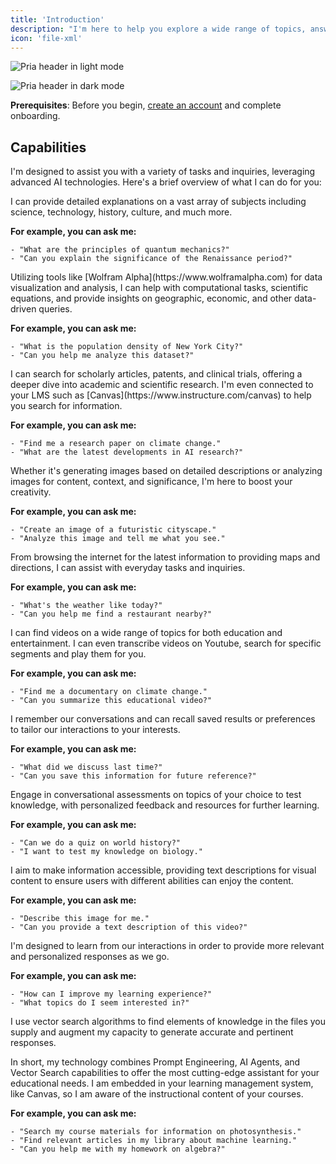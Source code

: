 ```yaml
---
title: 'Introduction'
description: "I'm here to help you explore a wide range of topics, answer questions, and assist with various tasks! "
icon: 'file-xml'
---
```


<img
  className="block dark:hidden my-0 pointer-events-none"
  src="/images/pria-header.png"
  alt="Pria header in light mode"
/>

<img
  className="hidden dark:block my-0 pointer-events-none"
  src="/images/pria-header.png"
  alt="Pria header in dark mode"
/>

<Note>**Prerequisites**: Before you begin, [create an account](https://hiimpria.ai/login/signup) and complete onboarding.</Note>








## Capabilities

I'm designed to assist you with a variety of tasks and inquiries, leveraging advanced AI technologies. Here's a brief overview of what I can do for you:

<AccordionGroup>
<Accordion title="Answer Questions" icon="message">

I can provide detailed explanations on a vast array of subjects including science, technology, history, culture, and much more.

**For example, you can ask me:**

```text wrap
- "What are the principles of quantum mechanics?"
- "Can you explain the significance of the Renaissance period?"
```

</Accordion>
<Accordion title="Research Assistance" icon="message">
Utilizing tools like [Wolfram Alpha](https://www.wolframalpha.com) for data visualization and analysis, I can help with computational tasks, scientific equations, and provide insights on geographic, economic, and other data-driven queries.

**For example, you can ask me:**

```text wrap
- "What is the population density of New York City?"
- "Can you help me analyze this dataset?"
```

</Accordion>
<Accordion title="Educational Support" icon="message">
I can search for scholarly articles, patents, and clinical trials, offering a deeper dive into academic and scientific research. I'm even connected to your LMS such as [Canvas](https://www.instructure.com/canvas) to help you search for information.

**For example, you can ask me:**

```text wrap
- "Find me a research paper on climate change."
- "What are the latest developments in AI research?"
```

</Accordion>
<Accordion title="Creative Assistance" icon="message">
Whether it's generating images based on detailed descriptions or analyzing images for content, context, and significance, I'm here to boost your creativity.

**For example, you can ask me:**

```text wrap
- "Create an image of a futuristic cityscape."
- "Analyze this image and tell me what you see."
```

</Accordion>
<Accordion title="Practical Tasks" icon="message">
From browsing the internet for the latest information to providing maps and directions, I can assist with everyday tasks and inquiries.

**For example, you can ask me:**

```text wrap
- "What's the weather like today?"
- "Can you help me find a restaurant nearby?"
```

</Accordion>
<Accordion title="Entertainment and Learning" icon="message">
I can find videos on a wide range of topics for both education and entertainment. I can even transcribe videos on Youtube, search for specific segments and play them for you.

**For example, you can ask me:**

```text wrap
- "Find me a documentary on climate change."
- "Can you summarize this educational video?"
```

</Accordion>
<Accordion title="Personalized Interaction" icon="message">
I remember our conversations and can recall saved results or preferences to tailor our interactions to your interests.

**For example, you can ask me:**

```text wrap
- "What did we discuss last time?"
- "Can you save this information for future reference?"
```

</Accordion>
<Accordion title="Conversational Assessments" icon="message">
Engage in conversational assessments on topics of your choice to test knowledge, with personalized feedback and resources for further learning.

**For example, you can ask me:**

```text wrap
- "Can we do a quiz on world history?"
- "I want to test my knowledge on biology."
```

</Accordion>
<Accordion title="Accessibility Support" icon="message">
I aim to make information accessible, providing text descriptions for visual content to ensure users with different abilities can enjoy the content.

**For example, you can ask me:**

```text wrap
- "Describe this image for me."
- "Can you provide a text description of this video?"
```

</Accordion>
<Accordion title="Continuous Learning" icon="message">
I'm designed to learn from our interactions in order to provide more relevant and personalized responses as we go.

**For example, you can ask me:**

```text wrap
- "How can I improve my learning experience?"
- "What topics do I seem interested in?"
```

</Accordion>
<Accordion title="Knowledge Base Vector Search" icon="message">
I use vector search algorithms to find elements of knowledge in the files you supply and augment my capacity to generate accurate and pertinent responses.

In short, my technology combines Prompt Engineering, AI Agents, and Vector Search capabilities to offer the most cutting-edge assistant for your educational needs. I am embedded in your learning management system, like Canvas, so I am aware of the instructional content of your courses.

**For example, you can ask me:**

```text wrap
- "Search my course materials for information on photosynthesis."
- "Find relevant articles in my library about machine learning."
- "Can you help me with my homework on algebra?"
```

</Accordion>
</AccordionGroup>
